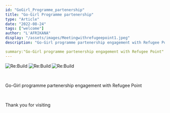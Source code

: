 ```yaml
---
id: "GoGirl_Programme_partenership"
title: "Go-Girl Programme partenership"
type: "Article"
date: "2022-08-24"
tags: ["welcome"]
author: "L'AFRIKANA"
display: "/assets/images/Meetingwithrefugeepoint1.jpeg"
description: "Go-Girl programme partenership engagement with Refugee Point"

summary:"Go-Girl programme partenership engagement with Refugee Point"
---
```


![Re:Build](/assets/images/Meetingwithrefugeepoint1.jpeg)
![Re:Build](/assets/images/Meetingwithrefugeepoint1.jpeg)
![Re:Build](/assets/images/Meetingwithrefugeepoint1.jpeg)

<br/>

Go-Girl programme partenership engagement with Refugee Point

<br/>

Thank you for visiting
